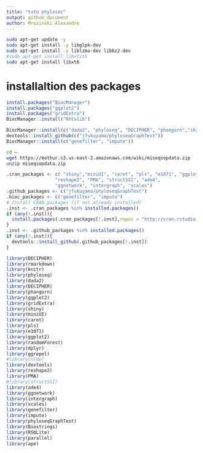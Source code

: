 ```yaml
---
title: "tuto phylosec"
output: github_document
author: Mrozinski Alexandre
---
```

```bash
sudo apt-get update -y
sudo apt-get install -y libglpk-dev
sudo apt-get install -y liblzma-dev libbz2-dev
#sudo apt-get install libxtst6
sudo apt-get install libxt6
```
# installaltion des packages
```r
install.packages("BiocManager")
install.packages("ggplot2")
install.packages("gridExtra")
BiocManager::install("Rhtslib")

BiocManager::install(c("dada2", "phyloseq", "DECIPHER", "phangorn","shiny","miniUI", "caret", "pls", "e1071", "ggplot2", "randomForest", "dplyr", "ggrepel", "nlme", "devtools","reshape2", "PMA", "structSSI", "ade4","ggnetwork", "intergraph", "scales"))
devtools::install_github(c("jfukuyama/phyloseqGraphTest"))
BiocManager::install(c("genefilter", "impute"))
```

```bash
cd ~
wget https://mothur.s3.us-east-2.amazonaws.com/wiki/miseqsopdata.zip
unzip miseqsopdata.zip
```

```r
.cran_packages <- c( "shiny","miniUI", "caret", "pls", "e1071", "ggplot2", "randomForest", "dplyr", "ggrepel", "nlme", "devtools",
                  "reshape2", "PMA", "structSSI", "ade4",
                  "ggnetwork", "intergraph", "scales")
.github_packages <- c("jfukuyama/phyloseqGraphTest")
.bioc_packages <- c("genefilter", "impute")
# Install CRAN packages (if not already installed)
.inst <- .cran_packages %in% installed.packages()
if (any(!.inst)){
  install.packages(.cran_packages[!.inst],repos = "http://cran.rstudio.com/")
}
.inst <- .github_packages %in% installed.packages()
if (any(!.inst)){
  devtools::install_github(.github_packages[!.inst])
}
```
```r
library(DECIPHER)
library(rmarkdown)
library(knitr)
library(phyloseq)
library(dada2)
library(DECIPHER)
library(phangorn)
library(ggplot2)
library(gridExtra)
library(shiny)
library(miniUI)
library(caret)
library(pls)
library(e1071)
library(ggplot2)
library(randomForest)
library(dplyr)
library(ggrepel)
#library(nlme)
library(devtools)
library(reshape2)
library(PMA)
#library(structSSI)
library(ade4)
library(ggnetwork)
library(intergraph)
library(scales)
library(genefilter)
library(impute)
library(phyloseqGraphTest)
library(Biostrings)
library(RSQLite)
library(parallel)
library(ape)
```






